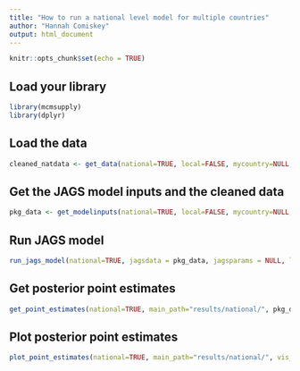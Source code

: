 ```yaml
---
title: "How to run a national level model for multiple countries"
author: "Hannah Comiskey"
output: html_document
---
```



```r
knitr::opts_chunk$set(echo = TRUE)
```

## Load your library

```r
library(mcmsupply)
library(dplyr)
```

## Load the data 

```r
cleaned_natdata <- get_data(national=TRUE, local=FALSE, mycountry=NULL, fp2030=TRUE)
```

## Get the JAGS model inputs and the cleaned data

```r
pkg_data <- get_modelinputs(national=TRUE, local=FALSE, mycountry=NULL, startyear=1990, endyear=2025.5, nsegments=12, raw_data = cleaned_natdata)

```

## Run JAGS model

```r
run_jags_model(national=TRUE, jagsdata = pkg_data, jagsparams = NULL, local=FALSE, main_path = "results/national/", n_iter = 80000, n_burnin = 10000, n_thin = 35, mycountry=NULL)
```

## Get posterior point estimates

```r
get_point_estimates(national=TRUE, main_path="results/national/", pkg_data, local=FALSE, mycountry=NULL)
```

## Plot posterior point estimates

```r
plot_point_estimates(national=TRUE, main_path="results/national/", vis_path="visualisation/national/global/", pkg_data, local=FALSE, mycountry=NULL) 
```

